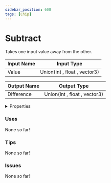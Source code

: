 ```yaml
---
sidebar_position: 600
tags: [Chip]
---
```


# Subtract

Takes one input value away from the other.



| Input Name | Input Type |
|-----------|-----------|
| Value | Union(int , float , vector3) |

| Output Name | Output Type |
|-----------|-----------|
| Difference | Union(int , float , vector3) |


<details>
  <summary>Properties</summary>
  <div>
    <div>
    <table>
      <thead>
        <tr>
          <th>Is beta required?</th>
          <th>❌</th>
        </tr>
        <tr>
          <th>Is this chip a trolling risk?</th>
          <th>❌</th>
        </tr>
        <tr>
          <th>Chip UUPD</th>
          <th>1fbb364c-1af0-44bb-a82b-905caeb6819a</th>
        </tr>
      </thead>
    </table>
    </div>
  </div>
</details>

### Uses

None so far!

### Tips

None so far!

### Issues

None so far!